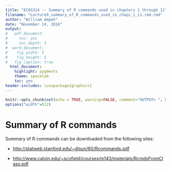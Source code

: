 ---
title: "ECOG314 -- Summary of R commands used in chapters 1 through 11"
filename: "Lecture9_summary_of_R_commands_used_in_chaps_1_11.rmd.rmd"
author: "William Ampeh"
date: "November 14, 2016"
output: 
#   pdf_document:
#     toc: yes
#     toc_depth: 3
#  word_document:
#    fig_width: 5
#    fig_height: 5
#   fig_caption: true
  html_document:
    highlight: pygments
    theme: spacelab
    toc: yes
header-includes: \usepackage{graphicx}
---

```{r setup, include=FALSE}
knitr::opts_chunk$set(echo = TRUE, warning=FALSE, comment="OUTPUT> ", background='yellow' )
options("width"=512)

```


# Summary of R commands 

Summary of R commands can be downloaded from the following sites:

 * [http://statweb.stanford.edu/~dlsun/60/Rcommands.pdf](http://statweb.stanford.edu/~dlsun/60/Rcommands.pdf)
 
  * [http://www.calvin.edu/~scofield/courses/m143/materials/RcmdsFromClass.pdf](http://www.calvin.edu/~scofield/courses/m143/materials/RcmdsFromClass.pdf)
  

